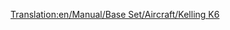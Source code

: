 [[Translation:en/Manual/Base Set/Aircraft/Kelling K6]]

{{es/Aeronaves|Nombre=Kelling K6
|Imagen=[[File:en/KellingK6.png|Kelling K6]]
|Precio=73.828 € (36.914 £)
|Velocidad=947 km/h (592 mph)
|Coste-anual=11.812 € (5,906 £)
|Diseño=2026
|Duración=22
|Capacidad=110 pasajeros y 25 sacos de correo
|
|Descripción=Avión futurista. Kelling es una empresa desconocida.
|Vida-real=Ficticio
}}